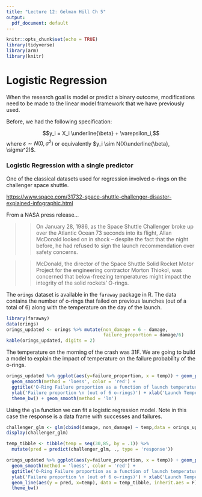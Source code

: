 ```yaml
---
title: "Lecture 12: Gelman Hill Ch 5"
output:
  pdf_document: default
---
```


```r
knitr::opts_chunk$set(echo = TRUE)
library(tidyverse) 
library(arm)
library(knitr)
```


# Logistic Regression

When the research goal is model or predict a binary outcome, modifications need to be made to the linear model framework that we have previously used.

Before, we had the following specification:

$$y_i = X_i \underline{\beta} + \varepsilon_i,$$
where $\varepsilon \sim N(0,\sigma^2)$ or equivalently $y_i \sim N(X\underline{\beta}, \sigma^2)$.

\vfill


\vfill
\vfill

### Logistic Regression with a single predictor

One of the classical datasets used for regression involved o-rings on the challenger space shuttle.

[https://www.space.com/31732-space-shuttle-challenger-disaster-explained-infographic.html](https://www.space.com/31732-space-shuttle-challenger-disaster-explained-infographic.html)

From a NASA press release...

>> On January 28, 1986, as the Space Shuttle Challenger broke up over the Atlantic Ocean 73 seconds into its flight, Allan McDonald looked on in shock -- despite the fact that the night before, he had refused to sign the launch recommendation over safety concerns. 

>> McDonald, the director of the Space Shuttle Solid Rocket Motor Project for the engineering contractor Morton Thiokol, was concerned that below-freezing temperatures might impact the integrity of the solid rockets' O-rings. 


\newpage

The `orings` dataset is available in the `faraway` package in R. The data contains the number of o-rings that failed on previous launches (out of a total of 6) along with the temperature on the day of the launch.
```r
library(faraway)
data(orings)
orings_updated <- orings %>% mutate(non_damage = 6 - damage, 
                                    failure_proportion = damage/6)
kable(orings_updated, digits = 2)
```

The temperature on the morning of the crash was 31F. We are going to build a model to explain the impact of temperature on the failure probability of the o-rings.

\vfill

\newpage
```r
orings_updated %>% ggplot(aes(y=failure_proportion, x = temp)) + geom_point() +
  geom_smooth(method = 'loess', color = 'red') + 
  ggtitle('O-Ring Failure proportion as a function of launch temperature') +
  ylab('Failure proportion \n (out of 6 o-rings)') + xlab('Launch Temperature (F)') +
  theme_bw() + geom_smooth(method = 'lm')
```

\vfill

Using the `glm` function we can fit a logistic regression model. Note in this case the response is a data frame with successes and failures.


```r
challenger_glm <- glm(cbind(damage, non_damage) ~ temp,data = orings_updated, family = binomial)
display(challenger_glm)
```

\newpage
```r
temp_tibble <- tibble(temp = seq(30,85, by = .1)) %>% 
  mutate(pred = predict(challenger_glm, ., type = 'response'))

orings_updated %>% ggplot(aes(y=failure_proportion, x = temp)) + geom_point() +
  geom_smooth(method = 'loess', color = 'red') + 
  ggtitle('O-Ring Failure proportion as a function of launch temperature') +
  ylab('Failure proportion \n (out of 6 o-rings)') + xlab('Launch Temperature (F)') +
  geom_line(aes(y = pred, x=temp), data = temp_tibble, inherit.aes = F) +
  theme_bw() 
```

